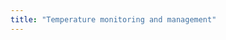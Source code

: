```yaml
---
title: "Temperature monitoring and management"
---
```

<link rel="stylesheet" href="css/academicons.min.css"/>
